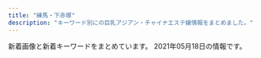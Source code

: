 ```yaml
---
title: "練馬・下赤塚"
description: "キーワード別にの巨乳アジアン・チャイナエステ嬢情報をまとめました。"
---
```


新着画像と新着キーワードをまとめています。
2021年05月18日の情報です。

<DmmAffiliateIns />
<KeywordTable
  shops={
    [
    {
        "name": "\u30de\u30fc\u30ac\u30ec\u30c3\u30c8",
        "station": "\u685c\u53f0\u99c5\u5317\u53e3",
        "keywords": {
            "87": 12,
            "85": 36,
            "86": 24,
            "E": 60,
            "D": 72,
            "88": 24
        },
        "url": "http://margaret.ests.jp/",
        "img_links": [
            "http://margaret.ests.jp/photos/sites/29/2020/04/202004081414540.jpg",
            "http://margaret.ests.jp/images/top.jpg",
            "http://margaret.ests.jp/images/service2.jpg",
            "http://margaret.ests.jp/images/service4.jpg",
            "http://margaret.ests.jp/images/service3.jpg",
            "http://margaret.ests.jp/photos/sites/29/2020/04/2020041014190824.jpg",
            "http://margaret.ests.jp/images/s_news.jpg",
            "http://margaret.ests.jp/photos/sites/29/2021/01/2021011511194654.jpg",
            "http://margaret.ests.jp/images/room4.jpg",
            "http://margaret.ests.jp/images/room1.jpg",
            "http://margaret.ests.jp/images/s_staff.png",
            "http://margaret.ests.jp/photos/sites/29/2020/04/202004102157462.jpeg",
            "http://margaret.ests.jp/images/s_pick.jpg",
            "http://margaret.ests.jp/images/room2.jpg",
            "http://margaret.ests.jp/images/mobile.jpg",
            "http://margaret.ests.jp/photos/sites/29/2020/03/2020032709162529.jpg",
            "http://margaret.ests.jp/images/info.jpg",
            "http://margaret.ests.jp/photos/sites/29/2020/08/2020082222274080.jpeg",
            "http://margaret.ests.jp/images/service1.jpg",
            "http://margaret.ests.jp/photos/sites/29/2020/06/2020062814010219.jpeg",
            "http://margaret.ests.jp/images/room3.jpg",
            "http://margaret.ests.jp/images/s_service.png",
            "http://margaret.ests.jp/photos/sites/29/2020/05/202005281752578.jpg",
            "http://margaret.ests.jp/photos/sites/29/2020/08/2020080615352994.jpeg",
            "http://margaret.ests.jp/photos/sites/29/2020/04/2020040205541033.jpg",
            "http://margaret.ests.jp/photos/sites/29/2020/06/202006301829174.jpeg"
        ]
    },
    {
        "img_links": [
            "http://moonlove.est-u.com/staff/sakura.jpg",
            "http://moonlove.est-u.com/images/s8.jpg",
            "http://moonlove.est-u.com/images/index_15.jpg",
            "http://moonlove.est-u.com/images/index_17.jpg",
            "http://moonlove.est-u.com/images/index2_06.jpg",
            "http://moonlove.est-u.com/images/index_16.jpg",
            "http://moonlove.est-u.com/images/icon_000.jpg",
            "http://moonlove.est-u.com/images/s5.jpg",
            "http://moonlove.est-u.com/images/s4.jpg",
            "http://moonlove.est-u.com/images/s3.jpg",
            "http://moonlove.est-u.com/images/index_08.jpg",
            "http://moonlove.est-u.com/images/index3_06.jpg",
            "http://moonlove.est-u.com/images/index_10.jpg",
            "http://moonlove.est-u.com/staff/kaori.jpg",
            "http://moonlove.est-u.com/images/index_19.jpg",
            "http://moonlove.est-u.com/images/index_12.jpg",
            "http://moonlove.est-u.com/images/s1.jpg",
            "http://moonlove.est-u.com/staff/nami.jpg",
            "http://moonlove.est-u.com/staff/hitomi.jpg",
            "http://moonlove.est-u.com/images/s6.jpg",
            "http://moonlove.est-u.com/images/index_02.jpg",
            "http://moonlove.est-u.com/images/index_07.jpg",
            "http://moonlove.est-u.com/staff/ayumi.jpg",
            "http://moonlove.est-u.com/images/index_13.jpg",
            "http://moonlove.est-u.com/images/index_05.jpg",
            "http://moonlove.est-u.com/images/index_14.jpg",
            "http://moonlove.est-u.com/images/index1_06.jpg",
            "http://moonlove.est-u.com/images/index_04.jpg",
            "http://moonlove.est-u.com/images/staff_09.jpg",
            "http://moonlove.est-u.com/staff/miki.jpg"
        ],
        "keywords": {
            "C": 7
        },
        "station": "\u7df4\u99ac\u99c5\u5317\u53e3",
        "name": "\u6708\u306e\u604b",
        "url": "http://moonlove.est-u.com/"
    },
    {
        "keywords": {},
        "name": "\u5927\u5983",
        "img_links": [
            "http://sh-dafei.work/uploads/171031/1-1G0311G344914.jpg",
            "http://sh-dafei.work/uploads/201002/1-201002144Z11V.jpg",
            "http://sh-dafei.work/uploads/210219/1-210219105500300.jpg",
            "http://sh-dafei.work/uploads/200117/1-20011G614144B.jpg",
            "http://sh-dafei.work/uploads/171031/1-1G0311G4095M.jpg",
            "http://sh-dafei.work/uploads/181206/1-1Q206125154224.jpg",
            "http://sh-dafei.work/templets/default/pc/picture/end1.jpg",
            "http://sh-dafei.work/uploads/190329/1-1Z329151011c7.jpg",
            "http://sh-dafei.work/uploads/191115/1-191115132040J2.jpg",
            "http://sh-dafei.work/uploads/181206/1-1Q2061250494E.jpg",
            "http://sh-dafei.work/uploads/180227/1-1P22G40S5448.jpg",
            "http://sh-dafei.work/uploads/200612/1-200612154534W8.jpg",
            "http://sh-dafei.work/uploads/180612/1-1P6121601061c.jpg",
            "http://sh-dafei.work/uploads/181207/1-1Q20G40K63R.jpg",
            "http://sh-dafei.work/uploads/180612/1-1P612160029349.jpg",
            "http://sh-dafei.work/uploads/190809/1-1ZP9125I01S.jpg",
            "http://sh-dafei.work/uploads/171031/1-1G0311G531445.jpg",
            "http://sh-dafei.work/uploads/210326/1-210326140613257.jpg",
            "http://sh-dafei.work/uploads/190924/1-1Z924151334121.jpg",
            "http://sh-dafei.work/uploads/181206/1-1Q2061253211D.jpg",
            "http://sh-dafei.work/templets/default/pc/picture/face.png",
            "http://sh-dafei.work/uploads/190301/1-1Z30116320A41.jpg",
            "http://sh-dafei.work/templets/default/pc/picture/s_staff.png",
            "http://sh-dafei.work/uploads/allimg/180612/1-1P612160305350.jpg",
            "http://sh-dafei.work/uploads/181206/1-1Q2061249563O.jpg",
            "http://sh-dafei.work/uploads/171031/1-1G0311G556445.jpg",
            "http://sh-dafei.work/uploads/181207/1-1Q20G35320X0.png",
            "http://sh-dafei.work/uploads/181214/1-1Q214154222511.jpg",
            "http://sh-dafei.work/templets/default/pc/picture/staffs.png",
            "http://sh-dafei.work/uploads/171031/1-1G0311G505933.jpg",
            "http://sh-dafei.work/uploads/201113/1-20111314213cQ.jpg",
            "http://sh-dafei.work/templets/default/pc/picture/s_news.png",
            "http://sh-dafei.work/templets/default/pc/picture/s_pick.png",
            "http://sh-dafei.work/uploads/190130/1-1Z130162635508.jpg"
        ],
        "url": "http://sh-dafei.work/",
        "station": "\u7df4\u99ac\u99c5\u897f\u53e3"
    },
    {
        "keywords": {
            "89": 1,
            "86": 1,
            "88": 4,
            "85": 2,
            "C": 22,
            "E": 2,
            "D": 9,
            "84": 1,
            "87": 5,
            "F": 2
        },
        "name": "\u30dd\u30f3\u30d5\u30fc",
        "img_links": [
            "http://ponfu-massage.work/img/acc7.jpg",
            "http://ponfu-massage.work/i/img/sta41.jpg",
            "http://ponfu-massage.work/img/acc5.jpg",
            "http://ponfu-massage.work/img/sta46.jpg",
            "http://ponfu-massage.work/i/img/sta30.jpg",
            "http://ponfu-massage.work/i/img/sta38.jpg",
            "http://ponfu-massage.work/img/acc10.jpg",
            "http://ponfu-massage.work/img/s38.jpg",
            "http://ponfu-massage.work/img/st42.jpg",
            "http://ponfu-massage.work/img/st44.jpg",
            "http://ponfu-massage.work/img/st35.jpg",
            "http://ponfu-massage.work/img/campian.jpg",
            "http://ponfu-massage.work/i/img/r2.jpg",
            "http://ponfu-massage.work/img/s30.jpg",
            "http://ponfu-massage.work/img/acc9.jpg",
            "http://ponfu-massage.work/i/img/r1.jpg",
            "http://ponfu-massage.work/i/img/sta43.jpg",
            "http://ponfu-massage.work/img/sta43.jpg",
            "http://ponfu-massage.work/img/acc4.jpg",
            "http://ponfu-massage.work/img/s41.jpg",
            "http://ponfu-massage.work/i/img/sta44.jpg",
            "http://ponfu-massage.work/img/sta38.jpg",
            "http://ponfu-massage.work/i/img/sta24.jpg",
            "http://ponfu-massage.work/img/s46.jpg",
            "http://ponfu-massage.work/img/sta42.jpg",
            "http://ponfu-massage.work/img/sta30.jpg",
            "http://ponfu-massage.work/i/img/st45.jpg",
            "http://ponfu-massage.work/img/st18.jpg",
            "http://ponfu-massage.work/img/st28.jpg",
            "http://ponfu-massage.work/img/botton.jpg",
            "http://ponfu-massage.work/img/sta28.jpg",
            "http://ponfu-massage.work/i/img/sta45.jpg",
            "http://ponfu-massage.work/img/sta44.jpg",
            "http://ponfu-massage.work/img/s44.jpg",
            "http://ponfu-massage.work/i/img/sta39.jpg",
            "http://ponfu-massage.work/img/st38.jpg",
            "http://ponfu-massage.work/img/acc2.jpg",
            "http://ponfu-massage.work/img/sta45.jpg",
            "http://ponfu-massage.work/img/st39.jpg",
            "http://ponfu-massage.work/img/st41.jpg",
            "http://ponfu-massage.work/img/s45.jpg",
            "http://ponfu-massage.work/i/img/sta47.jpg",
            "http://ponfu-massage.work/img/sta47.jpg",
            "http://ponfu-massage.work/img/st30.jpg",
            "http://ponfu-massage.work/i/img/sta42.jpg",
            "http://ponfu-massage.work/img/s39.jpg",
            "http://ponfu-massage.work/img/sta39.jpg",
            "http://ponfu-massage.work/i/img/sta46.jpg",
            "http://ponfu-massage.work/img/st45.jpg",
            "http://ponfu-massage.work/img/st46.jpg",
            "http://ponfu-massage.work/img/sta41.jpg",
            "http://ponfu-massage.work/img/s42.jpg",
            "http://ponfu-massage.work/img/acc3.jpg",
            "http://ponfu-massage.work/i/img/sta28.jpg",
            "http://ponfu-massage.work/img/s43.jpg",
            "http://ponfu-massage.work/i/img/r4.jpg",
            "http://ponfu-massage.work/img/acc1.jpg",
            "http://ponfu-massage.work/img/st47.jpg",
            "http://ponfu-massage.work/img/st43.jpg",
            "http://ponfu-massage.work/img/s47.jpg",
            "http://ponfu-massage.work/img/acc8.jpg",
            "http://ponfu-massage.work/img/acc6.jpg",
            "http://ponfu-massage.work/img/sta35.jpg",
            "http://ponfu-massage.work/i/img/r3.jpg"
        ],
        "url": "http://ponfu-massage.work/",
        "station": "\u7df4\u99ac\u99c5\u897f\u53e3"
    },
    {
        "keywords": {},
        "name": "\u6696\u5fc3",
        "station": "\u3068\u304d\u308f\u53f0\u99c5\u5357\u53e3",
        "url": "http://www.hi-msg.com/dansin/",
        "img_links": [
            "http://www.hi-msg.com/dansin/images/p-9.jpg",
            "http://www.hi-msg.com/dansin/images/top1.jpg",
            "http://www.hi-msg.com/dansin/images/p-2-1.jpg",
            "http://www.hi-msg.com/dansin/images/p-8.jpg",
            "http://www.hi-msg.com/dansin/images/p-6-1.jpg",
            "http://www.hi-msg.com/dansin/images/s_face.jpg",
            "http://www.hi-msg.com/dansin/images/s_info.jpg",
            "http://www.hi-msg.com/dansin/images/end1.jpg",
            "http://www.hi-msg.com/dansin/images/p-7.jpg",
            "http://www.hi-msg.com/dansin/images/p-6.jpg",
            "http://www.hi-msg.com/dansin/images/p-5.jpg",
            "http://www.hi-msg.com/dansin/images/top.jpg",
            "http://www.hi-msg.com/dansin/images/mobile.jpg",
            "http://www.hi-msg.com/dansin/images/nav.jpg",
            "http://www.hi-msg.com/dansin/images/1.jpg",
            "http://www.hi-msg.com/dansin/images/p-9-1.jpg",
            "http://www.hi-msg.com/dansin/images/s_news.jpg",
            "http://www.hi-msg.com/dansin/images/p-2.jpg",
            "http://www.hi-msg.com/dansin/images/p-5-1.jpg",
            "http://www.hi-msg.com/dansin/images/s_pick.jpg"
        ]
    },
    {
        "station": "\u5927\u6cc9\u5b66\u5712\u99c5\u5317\u53e3",
        "keywords": {
            "88": 5,
            "83": 5,
            "D": 15,
            "85": 10
        },
        "url": "http://siesta.ests.jp/",
        "img_links": [
            "http://siesta.ests.jp/images/s-staff.jpg",
            "http://siesta.ests.jp/photos/sites/39/2021/04/2021040818055925.jpg",
            "http://siesta.ests.jp/images/news.jpg",
            "http://siesta.ests.jp/images/info.jpg",
            "http://siesta.ests.jp/images/s-recriut.jpg",
            "http://siesta.ests.jp/images/top.png",
            "http://siesta.ests.jp/photos/sites/39/2021/01/2021011116333493.jpg",
            "http://siesta.ests.jp/images/mobile.jpg",
            "http://siesta.ests.jp/images/acc3.jpg",
            "http://siesta.ests.jp/images/acc4.jpg",
            "http://siesta.ests.jp/images/acc1.jpg",
            "http://siesta.ests.jp/images/pick.jpg",
            "http://siesta.ests.jp/images/acc2.jpg",
            "http://siesta.ests.jp/photos/sites/39/2021/04/2021042011331872.jpg",
            "http://siesta.ests.jp/photos/sites/39/2021/01/2021011116333298.jpg",
            "http://siesta.ests.jp/images/mobile1.jpg"
        ],
        "name": "\u30b7\u30a8\u30b9\u30bf"
    },
    {
        "url": "https://salasa.tokyo/",
        "keywords": {
            "G": 3,
            "E": 14,
            "D": 6,
            "C": 13
        },
        "name": "\u3064\u307c\u307f",
        "img_links": [
            "https://salasa.tokyo/wp-content/themes/este/img/4.jpg",
            "https://salasa.tokyo/wp-content/uploads/2020/04/2311121salasa.jpg",
            "https://salasa.tokyo/wp-content/uploads/2020/02/1salasa.jpg",
            "https://salasa.tokyo/wp-content/uploads/2020/03/897261salasa.jpg",
            "https://salasa.tokyo/wp-content/themes/este/img/tel_footer.png",
            "https://salasa.tokyo/wp-content/themes/este/img/tel_header.png",
            "https://salasa.tokyo/wp-content/themes/este/img/top-img01a.png",
            "https://salasa.tokyo/wp-content/themes/este/img/call.png",
            "https://salasa.tokyo/wp-content/uploads/2020/02/21salasa.jpg",
            "https://salasa.tokyo/wp-content/uploads/2020/02/41salasa.jpg",
            "https://salasa.tokyo/wp-content/themes/este/img/top-img021.png",
            "https://salasa.tokyo/wp-content/themes/este/img/top-img05.png",
            "https://salasa.tokyo/wp-content/uploads/2020/02/8776salasa.jpg",
            "https://salasa.tokyo/wp-content/themes/este/img/2.jpg",
            "https://salasa.tokyo/wp-content/uploads/2020/02/32salasa.jpg",
            "https://salasa.tokyo/wp-content/uploads/2021/04/s187alasa.jpg",
            "https://salasa.tokyo/wp-content/themes/este/img/1.jpg",
            "https://salasa.tokyo/wp-content/themes/este/img/3.jpg",
            "https://salasa.tokyo/wp-content/uploads/2021/02/345salasa.jpg",
            "https://salasa.tokyo/wp-content/themes/este/img/top-img02.png",
            "https://salasa.tokyo/wp-content/themes/este/img/top-img01b.png",
            "https://salasa.tokyo/wp-content/themes/este/img/top-img04.png",
            "https://salasa.tokyo/wp-content/uploads/2020/02/11salasa.jpg",
            "https://salasa.tokyo/wp-content/themes/este/img/top-img01.png"
        ],
        "station": "\u7df4\u99ac\u99c5\u897f\u53e3"
    },
    {
        "name": "\u6e29\u30fb\u306c\u304f\u3082\u308a",
        "url": "http://tenpo2.iest.info/",
        "station": "\u4e0a\u677f\u6a4b\u99c5\u5317\u53e3",
        "img_links": [],
        "keywords": {}
    },
    {
        "keywords": {},
        "station": "\u4e0b\u8d64\u585a\u99c5\u5317\u53e3",
        "img_links": [
            "http://c-sakura.work/images/staff_t.jpg",
            "http://c-sakura.work/img/ami1.jpg",
            "http://c-sakura.work/images/tel.jpg",
            "http://c-sakura.work/images/2.jpg",
            "http://c-sakura.work/images/sisu.png",
            "http://c-sakura.work/images/mobile.jpg",
            "http://c-sakura.work/images/int2.png",
            "http://c-sakura.work/images/interior_t.jpg",
            "http://c-sakura.work/images/head.jpg",
            "http://c-sakura.work/img/yuyu1.jpg",
            "http://c-sakura.work/img/yuri1.jpg",
            "http://c-sakura.work/images/int1.png",
            "http://c-sakura.work/images/1.jpg",
            "http://c-sakura.work/images/news.png",
            "http://c-sakura.work/images/3.jpg",
            "http://c-sakura.work/images/sys1.png",
            "http://c-sakura.work/images/info.png"
        ],
        "url": "http://c-sakura.work/",
        "name": "\u9577\u4e45*\u3061\u3087\u3046\u304d\u3085\u3046"
    },
    {
        "img_links": [
            "http://www.smile.mensest.com/img/header02.png",
            "http://www.smile.mensest.com/files/002.jpg",
            "http://www.smile.mensest.com/files/001.jpg",
            "http://www.smile.mensest.com/img/goback.jpg",
            "http://www.smile.mensest.com/img/ttl_info.png",
            "http://www.smile.mensest.com/img/btn_blog.png",
            "http://www.smile.mensest.com/files/003.jpg",
            "http://www.smile.mensest.com/files/004.jpg",
            "http://www.smile.mensest.com/img/pickup.jpg",
            "http://www.smile.mensest.com/img/ttl_news.png",
            "http://www.smile.mensest.com/img/btn_side_mobile.jpg"
        ],
        "station": "\u7df4\u99ac\u99c5\u897f\u53e3",
        "keywords": {
            "88": 4,
            "87": 2,
            "C": 16,
            "85": 2,
            "D": 4
        },
        "name": "Smile -\u30b9\u30de\u30a4\u30eb-",
        "url": "http://www.smile.mensest.com/"
    },
    {
        "name": "\u8776",
        "url": "http://www.relaxes.info/",
        "station": "\u4e0a\u677f\u6a4b\u99c5\u5317\u53e3",
        "keywords": {},
        "img_links": [
            "http://www.relaxes.info/images/ttl_qj.png",
            "http://www.relaxes.info/images/header_bg.png",
            "http://www.relaxes.info/images/price.jpg",
            "http://www.relaxes.info/up/uploads/20210313172020j.jpg",
            "http://www.relaxes.info/up/uploads/20180315212810me.jpg",
            "http://www.relaxes.info/images/t1.png",
            "http://www.relaxes.info/images/rec.png",
            "http://www.relaxes.info/images/ttl_staff.png",
            "http://www.relaxes.info/up/uploads/2017071800271212.jpg",
            "http://www.relaxes.info/images/info.jpg",
            "http://www.relaxes.info/images/s1.png",
            "http://www.relaxes.info/images/t2.png",
            "http://www.relaxes.info/images/ttl_price.png"
        ]
    },
    {
        "name": "\u30b8\u30e3\u30b9\u30df\u30f3",
        "url": "http://evergrace.tyo.cm/",
        "station": "\u6210\u5897\u99c5",
        "keywords": {},
        "img_links": []
    },
    {
        "keywords": {},
        "station": "\u4e2d\u6751\u6a4b\u99c5\u5357\u53e3",
        "name": "\u30b9\u30a6\u30a3\u30fc\u30c8",
        "img_links": [
            "http://www.es-yas.click/images/interior_t.jpg",
            "http://www.es-yas.click/images/sys2.png",
            "http://www.es-yas.click/images/head.jpg",
            "http://www.es-yas.click/img/mari1.jpg",
            "http://www.es-yas.click/images/sys1.png",
            "http://www.es-yas.click/images/int1.png",
            "http://www.es-yas.click/img/sayuri1.jpg",
            "http://www.es-yas.click/img/riri1.jpg",
            "http://www.es-yas.click/images/1.jpg",
            "http://www.es-yas.click/images/3.jpg",
            "http://www.es-yas.click/images/newface.png",
            "http://www.es-yas.click/images/sirase.jpg",
            "http://www.es-yas.click/images/int2.png",
            "http://www.es-yas.click/images/2.jpg",
            "http://www.es-yas.click/images/tel.jpg",
            "http://www.es-yas.click/images/mobile.jpg",
            "http://www.es-yas.click/images/info.png",
            "http://www.es-yas.click/images/news.jpg",
            "http://www.es-yas.click/images/ac1.png",
            "http://www.es-yas.click/images/staff_t.jpg",
            "http://www.es-yas.click/images/s1.png"
        ],
        "url": "http://www.es-yas.click/"
    },
    {
        "keywords": {
            "85": 2,
            "87": 1,
            "E": 1,
            "C": 11
        },
        "station": "\u8981\u753a\u99c55\u756a\u51fa\u53e3",
        "url": "http://pakira-massage.work/",
        "img_links": [
            "http://pakira-massage.work/img/st2.jpg",
            "http://pakira-massage.work/i/img/r1.jpg",
            "http://pakira-massage.work/i/img/st1.jpg",
            "http://pakira-massage.work/img/sta2.jpg",
            "http://pakira-massage.work/img/sta1.jpg",
            "http://pakira-massage.work/img/head.jpg",
            "http://pakira-massage.work/img/s2.jpg",
            "http://pakira-massage.work/img/nos.jpg",
            "http://pakira-massage.work/img/botton.jpg",
            "http://pakira-massage.work/i/img/r3.jpg",
            "http://pakira-massage.work/i/img/r6.jpg",
            "http://pakira-massage.work/img/campian.jpg",
            "http://pakira-massage.work/i/img/sta1.jpg",
            "http://pakira-massage.work/i/img/sta2.jpg",
            "http://pakira-massage.work/i/img/r2.jpg",
            "http://pakira-massage.work/i/img/r5.jpg",
            "http://pakira-massage.work/img/st1.jpg",
            "http://pakira-massage.work/img/s1.jpg",
            "http://pakira-massage.work/img/mobile-1.png",
            "http://pakira-massage.work/i/img/r4.jpg"
        ],
        "name": "\u30d1\u30ad\u30e9"
    },
    {
        "station": "\u4e0b\u8d64\u585a\u99c5\u5317\u53e3",
        "keywords": {},
        "name": "\u7d05\u6708",
        "img_links": [
            "http://www.es-kou.link/images/head.jpg",
            "http://www.es-kou.link/images/mobile.jpg",
            "http://www.es-kou.link/images/interior_t.jpg",
            "http://www.es-kou.link/images/b1.jpg",
            "http://www.es-kou.link/images/int1.png",
            "http://www.es-kou.link/images/3.jpg",
            "http://www.es-kou.link/images/sys3.png",
            "http://www.es-kou.link/img/mimi1.jpg",
            "http://www.es-kou.link/images/sys2.jpg",
            "http://www.es-kou.link/images/sys1.jpg",
            "http://www.es-kou.link/img/satomi1.jpg",
            "http://www.es-kou.link/images/info.png",
            "http://www.es-kou.link/images/int2.png",
            "http://www.es-kou.link/images/b2.jpg",
            "http://www.es-kou.link/images/1.jpg",
            "http://www.es-kou.link/images/news.jpg",
            "http://www.es-kou.link/images/staff_t.jpg",
            "http://www.es-kou.link/images/2.jpg",
            "http://www.es-kou.link/img/nana1.jpg",
            "http://www.es-kou.link/images/s1.png"
        ],
        "url": "http://www.es-kou.link/"
    },
    {
        "keywords": {},
        "img_links": [
            "http://rose.este.work/r3.jpg",
            "http://rose.este.work/resize_1500-450.jpg",
            "http://rose.este.work/r4.jpg",
            "http://rose.este.work/r5.jpg",
            "http://rose.este.work/r1.jpg",
            "http://rose.este.work/totop.png",
            "http://rose.este.work/sys1.png",
            "http://rose.este.work/resize_250.png",
            "http://rose.este.work/index-26.htm.jpg",
            "http://rose.este.work/re.jpg",
            "http://rose.este.work/index-24.htm.jpg",
            "http://rose.este.work/index-25.htm.jpg",
            "http://rose.este.work/index-1.htm.jpg",
            "http://rose.este.work/unnamed.png"
        ],
        "name": "\u512a\u30fb\u7f8e",
        "url": "http://rose.este.work/",
        "station": "\u6c5f\u53e4\u7530\u99c5\u5357\u53e3"
    },
    {
        "name": "\u59eb",
        "url": "http://anzu.abnavi.info/",
        "img_links": [],
        "station": "\u6210\u5897\u99c5",
        "keywords": {}
    },
    {
        "name": "\u30ad\u30e9\u30ad\u30e9",
        "keywords": {
            "89": 1,
            "87": 4,
            "88": 1,
            "D": 2,
            "F": 1,
            "E": 6,
            "C": 17,
            "86": 4
        },
        "img_links": [
            "http://binrou.net/img/st117.jpg",
            "http://binrou.net/img/fla.jpg",
            "http://binrou.net/i/img/r2.jpg",
            "http://binrou.net/i/img/sta98.jpg",
            "http://binrou.net/i/img/sta97.jpg",
            "http://binrou.net/i/img/sta88.jpg",
            "http://binrou.net/img/s119.jpg",
            "http://binrou.net/i/img/acc.jpg",
            "http://binrou.net/img/st114.jpg",
            "http://binrou.net/i/img/sta104.jpg",
            "http://binrou.net/img/sta109.jpg",
            "http://binrou.net/img/s111.jpg",
            "http://binrou.net/img/sta111.jpg",
            "http://binrou.net/i/img/sta109.jpg",
            "http://binrou.net/i/img/sta118.jpg",
            "http://binrou.net/img/st111.jpg",
            "http://binrou.net/img/sta114.jpg",
            "http://binrou.net/img/st118.jpg",
            "http://binrou.net/i/img/sta105.jpg",
            "http://binrou.net/i/img/sta80.jpg",
            "http://binrou.net/img/sta112.jpg",
            "http://binrou.net/i/img/r1.jpg",
            "http://binrou.net/i/img/sta116.jpg",
            "http://binrou.net/i/img/r3.jpg",
            "http://binrou.net/img/sta119.jpg",
            "http://binrou.net/img/sta116.jpg",
            "http://binrou.net/i/img/sta92.jpg",
            "http://binrou.net/img/mo.png",
            "http://binrou.net/i/img/sta89.jpg",
            "http://binrou.net/img/st119.jpg",
            "http://binrou.net/i/img/sta117.jpg",
            "http://binrou.net/img/botton.jpg",
            "http://binrou.net/img/sta118.jpg",
            "http://binrou.net/img/sta117.jpg",
            "http://binrou.net/img/s114.jpg",
            "http://binrou.net/i/img/st118.jpg",
            "http://binrou.net/i/img/sta119.jpg",
            "http://binrou.net/i/img/r4.jpg",
            "http://binrou.net/img/acc.jpg",
            "http://binrou.net/img/s112.jpg",
            "http://binrou.net/img/sta115.jpg",
            "http://binrou.net/i/img/sta115.jpg",
            "http://binrou.net/img/st116.jpg",
            "http://binrou.net/img/pickup20.jpg",
            "http://binrou.net/img/s118.jpg",
            "http://binrou.net/i/img/sta100.jpg",
            "http://binrou.net/img/st109.jpg",
            "http://binrou.net/i/img/sta111.jpg",
            "http://binrou.net/img/s116.jpg",
            "http://binrou.net/i/img/sta112.jpg",
            "http://binrou.net/i/img/sta108.jpg",
            "http://binrou.net/img/st112.jpg",
            "http://binrou.net/i/img/sta94.jpg",
            "http://binrou.net/img/st115.jpg",
            "http://binrou.net/i/img/sta114.jpg",
            "http://binrou.net/img/s115.jpg",
            "http://binrou.net/img/s117.jpg"
        ],
        "url": "http://binrou.net/",
        "station": "\u7df4\u99ac\u99c5\u897f\u53e3"
    },
    {
        "keywords": {
            "92": 1,
            "C": 2,
            "90": 3,
            "D": 3,
            "E": 1,
            "86": 1,
            "89": 1
        },
        "url": "http://aclass.estheya.com/",
        "img_links": [
            "http://aclass.estheya.com/css/staff/staff002.jpg",
            "http://aclass.estheya.com/css/left.jpg",
            "http://aclass.estheya.com/css/staff/staff0004.jpg",
            "http://aclass.estheya.com/images/call.png",
            "http://aclass.estheya.com/css/staff/staff005.jpg",
            "http://aclass.estheya.com/css/staff/staff006.jpg",
            "http://aclass.estheya.com/css/right.jpg",
            "http://aclass.estheya.com/css/cam01.jpg",
            "http://aclass.estheya.com/css/m-head04.jpg",
            "http://aclass.estheya.com/css/staff/staff001-b.jpg",
            "http://aclass.estheya.com/css/m-top004.jpg",
            "http://aclass.estheya.com/css/m-head02.jpg",
            "http://aclass.estheya.com/css/staff/staff0003.jpg",
            "http://aclass.estheya.com/css/staff/staff001.jpg"
        ],
        "station": "\u7df4\u99ac\u99c5",
        "name": "A-CLASS\uff5e\u30a8\u30fc\u30af\u30e9\u30b9\uff5e"
    },
    {
        "name": "\u30e9\u30b1\u30b7\u30b9\u5927\u6cc9\u5b66\u5712",
        "station": "\u5927\u6cc9\u5b66\u5712\u99c5",
        "img_links": [
            "http://lachesis.este88.com/gals/miho3.jpg",
            "http://lachesis.este88.com/gals/narumi3.jpg",
            "http://lachesis.este88.com/gals/itika1.jpg",
            "https://lachesis.este88.com/gals/aoi1.jpg",
            "http://lachesis.este88.com/images/info5.jpg",
            "http://lachesis.este88.com/gals/nozomi1.jpg",
            "http://lachesis.este88.com/gals/rinnka3.jpg",
            "https://lachesis.este88.com/gals/mao1.jpg",
            "http://lachesis.este88.com/gals/yuno3.jpg",
            "http://lachesis.este88.com/gals/nozomi2.jpg",
            "http://lachesis.este88.com/gals/aoi1.jpg",
            "http://lachesis.este88.com/images/bg_header.jpg",
            "http://lachesis.este88.com/gals/mao2.jpg",
            "http://lachesis.este88.com/gals/rinnka1.jpg",
            "http://lachesis.este88.com/images/bg_header3.jpg",
            "http://lachesis.este88.com/images/line.jpg",
            "http://lachesis.este88.com/images/sysh3bar.png",
            "http://lachesis.este88.com/gals/rinnka2.jpg",
            "http://lachesis.este88.com/gals/miku1.jpg",
            "http://lachesis.este88.com/gals/miku3.jpg",
            "https://lachesis.este88.com/gals/miho1.jpg",
            "http://lachesis.este88.com/gals/narumi2.jpg",
            "http://lachesis.este88.com/gals/miho2.jpg",
            "http://lachesis.este88.com/gals/aoi2.jpg",
            "https://lachesis.este88.com/gals/tumugi1.jpg",
            "https://lachesis.este88.com/gals/rinnka1.jpg",
            "http://lachesis.este88.com/gals/itika3.jpg",
            "http://lachesis.este88.com/gals/rinnka4.jpg",
            "http://momipara.jp/img/link/momi234.jpg",
            "https://lachesis.este88.com/gals/nozomi1.jpg",
            "https://lachesis.este88.com/images/sysh3bar.png",
            "https://lachesis.este88.com/gals/maria1.jpg",
            "http://lachesis.este88.com/gals/yuno1.jpg",
            "http://lachesis.este88.com/gals/nozomi3.jpg",
            "http://lachesis.este88.com/gals/narumi1.jpg",
            "https://lachesis.este88.com/images/info5.jpg",
            "https://lachesis.este88.com/gals/minami1.jpg",
            "http://lachesis.este88.com/gals/tumugi2.jpg",
            "http://lachesis.este88.com/gals/yuno2.jpg",
            "http://lachesis.este88.com/gals/nozomi4.jpg",
            "http://lachesis.este88.com/gals/narumi4.jpg",
            "http://lachesis.este88.com/gals/tumugi1.jpg",
            "https://lachesis.este88.com/images/bg_header3.jpg",
            "https://lachesis.este88.com/gals/miku1.jpg",
            "http://lachesis.este88.com/gals/aoi3.jpg",
            "http://lachesis.este88.com/gals/maria1.jpg",
            "http://lachesis.este88.com/gals/itika2.jpg",
            "https://lachesis.este88.com/gals/itika1.jpg",
            "http://lachesis.este88.com/gals/mao1.jpg",
            "http://lachesis.este88.com/gals/tumugi3.jpg",
            "https://lachesis.este88.com/gals/yuno1.jpg",
            "http://lachesis.este88.com/gals/miho1.jpg",
            "http://lachesis.este88.com/gals/miku2.jpg",
            "http://lachesis.este88.com/gals/minami1.jpg",
            "http://lachesis.este88.com/gals/minami2.jpg",
            "https://lachesis.este88.com/gals/narumi1.jpg",
            "https://lachesis.este88.com/images/line.jpg",
            "https://lachesis.este88.com/images/bg_header.jpg"
        ],
        "url": "http://lachesis.este88.com/",
        "keywords": {
            "95": 1,
            "80": 1,
            "F": 4,
            "D": 2,
            "86": 1,
            "88": 1,
            "91": 3,
            "93": 1,
            "C": 4,
            "84": 1,
            "83": 2,
            "81": 1,
            "G": 1
        }
    },
    {
        "name": "\u61a9",
        "img_links": [
            "http://c-ikoi.work/images/news.jpg",
            "http://c-ikoi.work/images/rec1.png",
            "http://c-ikoi.work/img/aoi1.jpg",
            "http://c-ikoi.work/images/int3.png",
            "http://c-ikoi.work/images/3.jpg",
            "http://c-ikoi.work/images/int1.png",
            "http://c-ikoi.work/images/staff_t.jpg",
            "http://c-ikoi.work/images/mobile.jpg",
            "http://c-ikoi.work/images/tel.jpg",
            "http://c-ikoi.work/images/sys2.jpg",
            "http://c-ikoi.work/images/1.jpg",
            "http://c-ikoi.work/images/concept.jpg",
            "http://c-ikoi.work/images/line.png",
            "http://c-ikoi.work/images/2.jpg",
            "http://c-ikoi.work/images/int2.png",
            "http://c-ikoi.work/img/yuki1.jpg",
            "http://c-ikoi.work/images/4.jpg",
            "http://c-ikoi.work/images/interior_t.jpg",
            "http://c-ikoi.work/images/head.jpg",
            "http://c-ikoi.work/img/rina1.jpg",
            "http://c-ikoi.work/images/sys1.jpg",
            "http://c-ikoi.work/img/moe1.jpg",
            "http://c-ikoi.work/images/sys3.png",
            "http://c-ikoi.work/images/rec2.png"
        ],
        "url": "http://c-ikoi.work/",
        "station": "\u5927\u5c71\u99c5\u5357\u53e3",
        "keywords": {}
    },
    {
        "keywords": {},
        "img_links": [],
        "url": "http://aroma-p.info/",
        "station": "\u77f3\u795e\u4e95\u516c\u5712\u99c5\u5357\u53e3",
        "name": "AROMA PLAZA \u30a2\u30ed\u30de\u30d7\u30e9\u30b6"
    },
    {
        "url": "http://oasis.akasuri.xyz/",
        "keywords": {},
        "img_links": [
            "http://oasis.akasuri.xyz/images/c-staff.png",
            "http://oasis.akasuri.xyz/staff/s3.jpg",
            "http://oasis.akasuri.xyz/images/b-tel.png",
            "http://oasis.akasuri.xyz/images/c-top.png",
            "http://oasis.akasuri.xyz/images/fotter.png",
            "http://oasis.akasuri.xyz/images/bar-staff.png",
            "http://oasis.akasuri.xyz/images/c-photo.png",
            "http://oasis.akasuri.xyz/images/bar-photo.png",
            "http://oasis.akasuri.xyz/staff/s2.jpg",
            "http://oasis.akasuri.xyz/staff/s1.jpg"
        ],
        "name": "\u30aa\u30a2\u30b7\u30b9",
        "station": "\u6210\u5897\u99c5\u5357\u53e3"
    },
    {
        "name": "ROSE",
        "keywords": {
            "C": 8
        },
        "img_links": [
            "http://www.nerima-rose.com/images/staff/18/ayumi.jpg",
            "http://www.nerima-rose.com/images/rosa-pindao_07.jpg",
            "http://www.nerima-rose.com/images/staff/18/hina.jpg",
            "http://www.nerima-rose.com/images/index-rosa_09.jpg",
            "http://www.nerima-rose.com/images/staff/18/misaki.jpg",
            "http://www.nerima-rose.com/images/images/sys2018_06.jpg",
            "http://www.nerima-rose.com/images/nav/nav-acc.jpg",
            "http://www.nerima-rose.com/images/staff/17/riri.jpg",
            "http://www.nerima-rose.com/images/shop/4/s1.jpg",
            "http://www.nerima-rose.com/images/nav/nav-rec.jpg",
            "http://www.nerima-rose.com/images/index-rosa_04.jpg",
            "http://www.nerima-rose.com/images/aroma/r3.jpg",
            "http://www.nerima-rose.com/images/sys3.jpg",
            "http://www.nerima-rose.com/images/rosa-sys_09a.jpg",
            "http://www.nerima-rose.com/images/shop/3/sh1.jpg",
            "http://www.nerima-rose.com/images/staff/16/kaori2.jpg",
            "http://www.nerima-rose.com/images/aroma/r2.jpg",
            "http://www.nerima-rose.com/images/shop/11.jpg",
            "http://www.nerima-rose.com/images/index-rosa_02.jpg",
            "http://www.nerima-rose.com/images/rosa-sys_04.jpg",
            "http://www.nerima-rose.com/images/staff/17/2/nana.png",
            "http://www.nerima-rose.com/images/staff/17/2/ena.jpg",
            "http://www.nerima-rose.com/cgi-bin/topics/img/16-1.jpg",
            "http://www.nerima-rose.com/images/shop/h1.jpg",
            "http://www.nerima-rose.com/images/rosa-pindao_09.jpg",
            "http://www.nerima-rose.com/images/staff/16/aya2.jpg",
            "http://www.nerima-rose.com/images/aroma/r1.jpg",
            "http://www.nerima-rose.com/images/images/sys2018_03.jpg"
        ],
        "station": "\u7df4\u99ac\u99c5\u5357\u53e3",
        "url": "http://www.nerima-rose.com/"
    },
    {
        "name": "\u697d\u3005",
        "keywords": {},
        "station": "\u65b0\u685c\u53f0\u99c51\u756a\u51fa\u53e3",
        "img_links": [
            "https://static.wixstatic.com/media/56292f_4d626237c2cd4806b0251dae4554758e.jpg",
            "https://static.wixstatic.com/media/56292f_3dc196c69ac04338b46a28f7dc0f4df2.jpg",
            "https://static.wixstatic.com/media/73ea4e_4f276738c0354f93b87840e2d55be62b~mv2.png",
            "https://static.wixstatic.com/media/73ea4e_73ca4971bac34776a53c8b09526abe0d~mv2.jpg"
        ],
        "url": "https://1270791003.wixsite.com/mysite/"
    },
    {
        "img_links": [
            "http://himawari.est-u.com/staff/yuki.jpg",
            "http://himawari.est-u.com/staff/yumi.jpg",
            "http://himawari.est-u.com/staff/risa.jpg",
            "http://himawari.est-u.com/staff/nami.jpg",
            "http://himawari.est-u.com/images/therpist.jpg",
            "http://himawari.est-u.com/images/a1.jpg",
            "http://himawari.est-u.com/images/index_04.jpg",
            "http://himawari.est-u.com/images/index_08.jpg",
            "http://himawari.est-u.com/images/index_10.jpg",
            "http://himawari.est-u.com/staff/izumi.jpg",
            "http://himawari.est-u.com/staff/asuka.jpg",
            "http://himawari.est-u.com/staff/umi.jpg",
            "http://himawari.est-u.com/images/index2_08.jpg",
            "http://himawari.est-u.com/images/down.jpg",
            "http://himawari.est-u.com/images/a2.jpg",
            "http://himawari.est-u.com/staff/emi.jpg",
            "http://himawari.est-u.com/images/index_02.jpg",
            "http://himawari.est-u.com/staff/sakura.jpg"
        ],
        "name": "\u3072\u307e\u308f\u308a",
        "url": "http://himawari.est-u.com/",
        "station": "\u7df4\u99ac\u99c5\u5357\u53e3",
        "keywords": {
            "C": 7
        }
    },
    {
        "station": "\u7df4\u99ac\u99c5\u897f\u53e3",
        "name": "\u7df4\u99ac\u306e\u5929\u4f7f",
        "img_links": [
            "http://ginzaangel.esnavi.work/staff_t.jpg",
            "http://ginzaangel.esnavi.work/2/uploadimg/1595657062.jpeg",
            "http://ginzaangel.esnavi.work/sys1.jpg",
            "http://ginzaangel.esnavi.work/2/uploadimg/1615988408.jpeg",
            "http://ginzaangel.esnavi.work/news.jpg",
            "http://ginzaangel.esnavi.work/2/uploadimg/1615989033.jpeg",
            "http://ginzaangel.esnavi.work/2/uploadimg/1615988934.jpeg",
            "http://ginzaangel.esnavi.work/s1.png",
            "http://ginzaangel.esnavi.work/sys2.jpg",
            "http://ginzaangel.esnavi.work/2/uploadimg/1619341553.jpeg",
            "http://ginzaangel.esnavi.work/int1.png",
            "http://ginzaangel.esnavi.work/2/uploadimg/1615989115.jpeg",
            "http://ginzaangel.esnavi.work/2/uploadimg/1601829474.jpeg",
            "http://ginzaangel.esnavi.work/head.jpg"
        ],
        "url": "http://ginzaangel.esnavi.work/",
        "keywords": {
            "90": 3,
            "92": 1,
            "88": 2,
            "89": 1
        }
    },
    {
        "url": "http://www.e-rakuraku.info/",
        "name": "\u697d\u697d",
        "keywords": {
            "C": 13
        },
        "img_links": [
            "http://www.e-rakuraku.info/images/mobile.png",
            "http://www.e-rakuraku.info/images/newt.png",
            "http://www.e-rakuraku.info/images/huiyuan.png",
            "http://www.e-rakuraku.info/images/g1.jpg",
            "http://www.e-rakuraku.info/images/nei_03.jpg",
            "http://www.e-rakuraku.info/images/tite-gallery.png",
            "http://www.e-rakuraku.info/images/g2.jpg",
            "http://www.e-rakuraku.info/images/tite-staff.png",
            "http://www.e-rakuraku.info/images/s1.png",
            "http://www.e-rakuraku.info/images/g4.jpg",
            "http://www.e-rakuraku.info/images/g5.jpg",
            "http://www.e-rakuraku.info/images/newfacet.png",
            "http://www.e-rakuraku.info/images/s2.png",
            "http://www.e-rakuraku.info/images/g3.jpg",
            "http://www.e-rakuraku.info/images/sr.png",
            "http://www.e-rakuraku.info/images/g0.jpg",
            "http://www.e-rakuraku.info/images/tel.png",
            "http://www.e-rakuraku.info/images/top.jpg"
        ],
        "station": "\u4e2d\u6751\u6a4b\u99c5"
    },
    {
        "keywords": {
            "D": 2,
            "E": 1
        },
        "img_links": [
            "http://nymphe-est.biz/images/m3.png",
            "http://nymphe-est.biz/images/m2.png",
            "http://nymphe-est.biz/images/tm.jpg",
            "http://nymphe-est.biz/images/tit5.jpg",
            "http://nymphe-est.biz/images/m6.png",
            "http://nymphe-est.biz/images/top.png",
            "http://nymphe-est.biz/images/accl.jpg",
            "http://nymphe-est.biz/images/tit6.jpg",
            "http://nymphe-est.biz/images/cg01.jpg",
            "http://nymphe-est.biz/images/m5.png",
            "http://nymphe-est.biz/images/bur.jpg",
            "http://nymphe-est.biz/images/stat.jpg",
            "http://nymphe-est.biz/images/cg02.jpg",
            "http://nymphe-est.biz/images/m1.png",
            "http://nymphe-est.biz/images/stal.jpg",
            "http://nymphe-est.biz/images/spt.png",
            "http://nymphe-est.biz/images/no.png",
            "http://nymphe-est.biz/images/bul.jpg",
            "http://nymphe-est.biz/images/m4.png",
            "http://nymphe-est.biz/images/tit4.jpg",
            "http://nymphe-est.biz/images/fla.jpg",
            "http://nymphe-est.biz/images/tit3.jpg",
            "http://nymphe-est.biz/images/cg03.jpg",
            "http://nymphe-est.biz/images/tit2.jpg"
        ],
        "station": "\u6771\u6b66\u7df4\u99ac\u99c5\u5317\u53e3",
        "url": "http://nymphe-est.biz/",
        "name": "\u59eb\u306e\u3086\u3073\u3055\u304d"
    },
    {
        "img_links": [
            "http://es-nerima.biz/wp-content/uploads/2016/10/mika.jpg",
            "http://es-nerima.biz/wp-content/themes/template-salon2/images/pickup-frame.png",
            "http://es-nerima.biz/wp-content/themes/template-salon2/images/magazine.jpg",
            "http://es-nerima.biz/wp-content/uploads/2016/10/gallery1.jpg",
            "http://es-nerima.biz/wp-content/themes/template-salon2/images/newface-ttl.png",
            "http://es-nerima.biz/wp-content/uploads/2016/10/g5-250x330.jpg",
            "http://es-nerima.biz/wp-content/uploads/2016/10/gallery7.jpg",
            "http://es-nerima.biz/wp-content/uploads/2016/10/g3-250x330.jpg",
            "http://es-nerima.biz/wp-content/uploads/2016/10/gallery8.jpg",
            "http://es-nerima.biz/wp-content/uploads/2016/10/g1.jpg",
            "http://es-nerima.biz/wp-content/uploads/2016/10/eri-250x330.jpg",
            "http://es-nerima.biz/wp-content/uploads/2016/10/eri.jpg",
            "http://es-nerima.biz/wp-content/uploads/2016/10/girl-1.jpg",
            "http://es-nerima.biz/wp-content/themes/template-salon2/images/tel.png",
            "http://es-nerima.biz/wp-content/uploads/2016/10/g6.jpg",
            "http://es-nerima.biz/wp-content/uploads/2016/10/g6-250x330.jpg",
            "http://es-nerima.biz/wp-content/themes/template-salon2/images/gallery-ttl.png",
            "http://es-nerima.biz/wp-content/themes/template-salon2/images/slider1.jpg",
            "http://es-nerima.biz/wp-content/themes/template-salon2/images/news-ttl.png",
            "http://es-nerima.biz/wp-content/themes/template-salon2/images/gallery3.jpg",
            "http://es-nerima.biz/wp-content/uploads/2016/10/g1-250x330.jpg",
            "http://es-nerima.biz/wp-content/uploads/2016/10/gallery5.jpg",
            "http://es-nerima.biz/wp-content/uploads/2016/10/g4-250x330.jpg",
            "http://cdn.dino-es.com/images/logo/88x31DinoEs.png",
            "http://es-nerima.biz/wp-content/uploads/2016/10/g5.jpg",
            "http://es-nerima.biz/wp-content/themes/template-salon2/images/massage-de_88_31.jpg",
            "http://es-nerima.biz/wp-content/uploads/2016/10/g3.jpg",
            "http://es-nerima.biz/wp-content/themes/template-salon2/images/gallery1.jpg",
            "http://es-nerima.biz/wp-content/uploads/2016/10/gallery3.jpg",
            "http://es-nerima.biz/wp-content/uploads/2016/10/camp-bnr.jpg",
            "http://es-nerima.biz/wp-content/themes/template-salon2/images/camp-bnr.jpg",
            "http://es-nerima.biz/wp-content/uploads/2016/10/gallery2.jpg",
            "http://es-nerima.biz/wp-content/uploads/2016/10/gallery6.jpg",
            "http://es-nerima.biz/wp-content/uploads/2016/10/mika-250x330.jpg",
            "http://es-nerima.biz/wp-content/uploads/2016/10/gallery8-600x600.jpg",
            "http://es-nerima.biz/wp-content/themes/template-salon2/images/gallery2.jpg",
            "http://es-nerima.biz/wp-content/themes/template-salon2/images/pickup-ttl.png",
            "http://es-nerima.biz/wp-content/uploads/2016/10/girl-1-250x330.jpg",
            "http://es-nerima.biz/wp-content/themes/template-salon2/images/gallery4.jpg"
        ],
        "station": "\u7df4\u99ac\u99c5\u5317\u53e3",
        "keywords": {},
        "url": "http://es-nerima.biz/",
        "name": "\u3046\u3089\u3089"
    }
]
}
/>
<DmmAffiliateScript />
